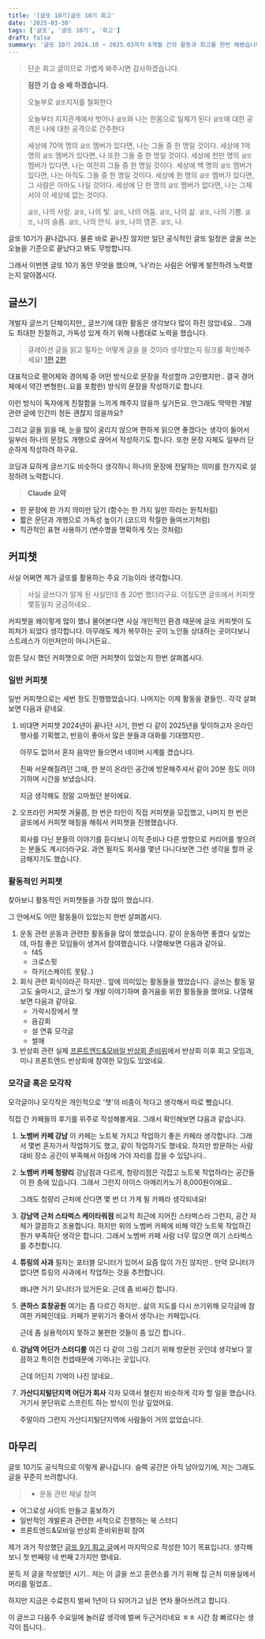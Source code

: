 ```yaml
---
title: '[글또 10기]글또 10기 회고'
date: '2025-03-30'
tags: ['글또', '글또 10기', '회고']
draft: false
summary: '글또 10기 2024.10 ~ 2025.03까지 6개월 간의 활동과 회고를 한번 해봤습니다. 글쓰기, 커피챗 등 여러 활동을 나열하고 어땠는지 한번 알아봤습니다.'
---
```


> 단순 회고 글이므로 가볍게 봐주시면 감사하겠습니다.

> **잠깐 기 습 숭 배 하겠습니다.**
>
> 오늘부로 `글또`지지를 철회한다
>
> 오늘부터 지지관계에서 벗어나
> `글또`와 나는 한몸으로 일체가 된다
> `글또`에 대한 공격은 나에 대한 공격으로 간주한다
>
> 세상에 70억 명의 `글또` 멤버가 있다면, 나는 그들 중 한 명일 것이다.
> 세상에 1억 명의 `글또` 멤버가 있다면, 나 또한 그들 중 한 명일 것이다.
> 세상에 천만 명의 `글또` 멤버가 있다면, 나는 여전히 그들 중 한 명일 것이다.
> 세상에 백 명의 `글또` 멤버가 있다면, 나는 아직도 그들 중 한 명일 것이다.
> 세상에 한 명의 `글또` 멤버가 있다면, 그 사람은 아마도 나일 것이다.
> 세상에 단 한 명의 `글또` 멤버가 없다면, 나는 그제서야 이 세상에 없는 것이다.
>
> `글또`, 나의 사랑.
> `글또`, 나의 빛.
> `글또`, 나의 어둠.
> `글또`, 나의 삶.
> `글또`, 나의 기쁨.
> `글또`, 나의 슬픔.
> `글또`, 나의 안식.
> `글또`, 나의 영혼.
> `글또`, 나.

글또 10기가 끝나갑니다.
물론 바로 끝나진 않지만
일단 공식적인 글또 일정은 글을 쓰는 오늘을 기준으로 끝났다고 봐도 무방합니다.

그래서 이번엔 글또 10기 동안 무엇을 했으며,
'나'라는 사람은 어떻게 발전하려 노력했는지 알아봅시다.

## 글쓰기

개발자 글쓰기 단체이지만,, 글쓰기에 대한 활동은 생각보다 많이 하진 않았네요..
그래도 최대한 친절하고, 가독성 있게 하기 위해 나름대로 노력을 했습니다.

> 큐레이션 글을 읽고 필자는 어떻게 글을 쓸 것이라 생각했는지 링크를 확인해주세요! [1편](https://velog.io/@zetbe/%EA%B8%80%EB%98%90%EC%9D%98-%ED%94%84%EB%A1%A0%ED%8A%B8%EC%97%94%EB%93%9C-%ED%81%90%EB%A0%88%EC%9D%B4%EC%85%98-%EA%B8%80%EB%93%A4%EC%9D%84-%EB%B6%84%EC%84%9D%ED%95%B4%EB%B3%B4%EC%9E%9014%ED%9A%8C%EC%B0%A8) [2편](https://velog.io/@zetbe/curation-58)

대표적으로 평어체와 경어체 중
어떤 방식으로 문장을 작성할까 고민했지만..
결국 경어체에서 약간 변형한(..요를 포함한) 방식의 문장을 작성하기로 합니다.

이런 방식이 독자에게 친절함을 느끼게 해주지 않을까 싶거든요.
안그래도 딱딱한 개발 관련 글에 인간미 정돈 괜찮지 않을까요?

그리고 글을 읽을 때,
눈을 많이 굴리지 않으며 편하게 읽으면 좋겠다는 생각이 들어서
일부러 하나의 문장도 개행으로 끊어서 작성하기도 합니다.
또한 문장 자체도 일부러 단순하게 작성하려 하구요.

코딩과 묘하게 글쓰기도 비슷하다 생각하니
하나의 문장에 전달하는 의미를 한가지로 설정하려 노력합니다.

> **Claude 요약**

- 한 문장에 한 가지 의미만 담기 (함수는 한 가지 일만 하라는 원칙처럼)
- 짧은 문단과 개행으로 가독성 높이기 (코드의 적절한 들여쓰기처럼)
- 직관적인 표현 사용하기 (변수명을 명확하게 짓는 것처럼)

## 커피챗

사실 어쩌면 제가 글또를 활용하는 주요 기능이라 생각합니다.

> 사실 글쓰다가 알게 된 사실인데 총 20번 했더라구요.
> 이정도면 글또에서 커피챗 몇등일지 궁금하네요..

커피챗을 왜이렇게 많이 했냐 물어본다면
사실 개인적인 환경 때문에 글또 커피챗이 도피처가 되었다 생각합니다.
아무래도 제가 복무하는 곳이 노인들 상대하는 곳이다보니
스트레스가 이만저만이 아니거든요..

암튼 당시 했던 커피챗으로 어떤 커피챗이 있었는지 한번 살펴봅시다.

### 일반 커피챗

일반 커피챗으로는 세번 정도 진행했었습니다.
나머지는 이제 활동을 곁들인.. 각각 살펴보면 다음과 같네요.

1. 비대면 커피챗
   2024년이 끝나던 시기, 한번 다 같이 2025년을 맞이하고자
   온라인 행사를 기획했고,
   반응이 좋아서 많은 분들과 대화를 기대했지만..

   아무도 없어서 혼자 음악만 들으면서 네이버 시계를 켰습니다.

   진짜 서운해질려던 그때, 한 분이 온라인 공간에 방문해주셔서 같이 20분 정도 이야기하며 시간을 보냈습니다.

   지금 생각해도 정말 고마웠던 분이에요.

2. 오프라인 커피챗
   겨울쯤, 한 번은 타인이 직접 커피챗을 모집했고,
   나머지 한 번은 글또에서 커피챗 매칭을 해줘서 커피챗을 진행했습니다.

   회사를 다닌 분들의 이야기를 듣다보니 이직 준비나 다른 방향으로 커리어를 쌓으려는 분들도 계시더라구요.
   과연 필자도 회사를 몇년 다니다보면 그런 생각을 할까 궁금해지기도 했습니다.

### 활동적인 커피챗

찾아보니 활동적인 커피챗들을 가장 많이 했습니다.

그 안에서도 어떤 활동들이 있었는지 한번 살펴봅시다.

1. 운동 관련
   운동과 관련한 활동들을 많이 했었습니다.
   같이 운동하면 좋겠다 싶었는데, 마침 좋은 모임들이 생겨서 참여했습니다.
   나열해보면 다음과 같아요.
   - f45
   - 크로스핏
   - 하키(스케이트 못탐..)
2. 회식 관련
   회식이라곤 하지만.. 앞에 의미있는 활동들을 했었습니다.
   글쓰는 활동 말고도 술마시고, 글쓰기 및 개발 이야기하며
   즐거움을 위한 활동들을 했어요.
   나열해보면 다음과 같아요.
   - 가락시장에서 챗
   - 음감회
   - 설 연휴 모각글
   - 썰매
3. 반상회 관련
   실제 [프론트엔드&모바일 반상회 준비위](https://velog.io/@zetbe/geultto-village-neighborhood-meeting)에서 반상회 이후 회고 모임과,
   미니 프론트엔드 반상회에 참여한 모임도 있었네요.

### 모각글 혹은 모각작

모각글이나 모각작은 개인적으로 '챗'의 비중이 적다고 생각해서 따로 뺐습니다.

직접 간 카페들의 후기를 위주로 작성해볼게요.
그래서 확인해보면 댜음과 같습니다.

1. **노벰버 카페 강남**
   이 카페는 노트북 가지고 작업하기 좋은 카페라 생각합니다.
   그래서 몇번 혼자가서 작업하기도 했고, 같이 작업하기도 했네요.
   하지만 방문하는 사람 대비 장소 공간이 부족해서
   아침에 가야 자리를 잡을 수 있답니다..

2. **노벰버 카페 청량리**
   강남점과 다르게, 청량리점은
   각잡고 노트북 작업하라는 공간들이 한 층에 있습니다.
   그래서 그런지 아이스 아메리카노가 8,000원이에요..

   그래도 청량리 근처에 산다면 몇 번 더 가게 될 카페라 생각되네요!

3. **강남역 근처 스타벅스 케이타워점**
   비교적 최근에 지어진 스타벅스라 그런지, 공간 자체가 깔끔하고 조용합니다.
   하지만 위의 노벰버 카페에 비해 약간 노트북 작업하긴 뭔가 부족하단 생각은 합니다.
   그래서 노벰버 카페 사람 너무 많으면 여기 스타벅스를 추천합니다.

4. **튜링의 사과**
   필자는 포터블 모니터가 있어서 요즘 많이 가진 않지만..
   만약 모니터가 없다면 튜링의 사과에서 작업하는 것을 추천합니다.

   왜냐면 거기 모니터가 있거든요.
   근데 좀 비싸긴 합니다.

5. **콘하스 효창공원**
   여기는 좀 다르긴 하지만..
   삶의 지도를 다시 쓰기위해 모각글에 참여한 카페인데요.
   카페가 분위기가 좋아서 생각나는 카페입니다.

   근데 좀 실용적이지 못하고 불편한 것들이 좀 있긴 합니다..

6. **강남역 어딘가 스터디룸**
   여긴 다 같이 그림 그리기 위해 방문한 곳인데
   생각보다 깔끔하고 특이한 컨셉때문에 기억나는 곳입니다.

   근데 어딘지 기억이 나진 않네요..

7. **가산디지털단지역 어딘가 회사**
   각자 모여서 챌린지 비슷하게 각자 할 일을 했습니다.
   거기서 분단위로 스프린트 하는 방식이 인상 깊었어요.

   주말이라 그런지 가산디지털단지역에 사람들이 거의 없었습니다.

## 마무리

글또 10기도 공식적으로 이렇게 끝나갑니다.
슬랙 공간은 아직 남아있기에, 저는 그래도 글을 꾸준히 쓰려합니다.

> - 운동 관련 채널 참여

- 어그로성 사이트 만들고 홍보하기
- 일반적인 개발론과 관련한 서적으로 진행하는 북 스터디
- 프론트엔드&모바일 반상회 준비위원회 참여

제가 과거 작성했던 [글또 9기 회고 글](https://velog.io/@zetbe/%EA%B8%80%EB%98%90-9%EA%B8%B0-%ED%9B%84%EA%B8%B0-%E3%80%8C%EC%9D%98%EB%AF%B8%E3%80%8D-%EC%9E%88%EC%97%88%EB%8B%A4)에서 마지막으로 작성한 10기 목표입니다.
생각해보니 첫 번째랑 네 번째 2가지만 했네요.

문득 저 글을 작성했던 시기..
저는 이 글을 쓰고 훈련소를 가기 위해 집 근처 미용실에서 머리를 밀었죠..

하지만 지금은 수료한지 벌써 1년이 다 되어가고
남은 연차 몰아쓰려고 합니다.

이 글쓰고 다음주 수요일에 놀러갈 생각에 벌써 두근거리네요 ㅎㅎ
시간 참 빠르다는 생각이 듭니다..

